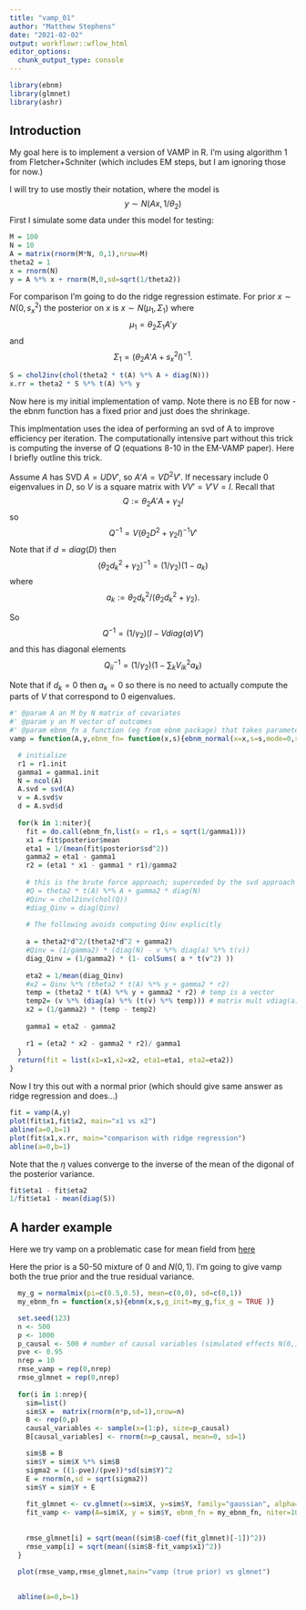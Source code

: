 ```yaml
---
title: "vamp_01"
author: "Matthew Stephens"
date: "2021-02-02"
output: workflowr::wflow_html
editor_options:
  chunk_output_type: console
---
```


```r
library(ebnm)
library(glmnet)
library(ashr)
```

## Introduction

My goal here is to implement a version of VAMP in R.
I'm using algorithm 1 from Fletcher+Schniter (which
includes EM steps, but I am ignoring those for now.)

I will try to use mostly their notation, where the model is
$$y \sim N(Ax, 1/\theta_2)$$
First I simulate some data under this model for testing:
```r
M = 100
N = 10
A = matrix(rnorm(M*N, 0,1),nrow=M)
theta2 = 1
x = rnorm(N)
y = A %*% x + rnorm(M,0,sd=sqrt(1/theta2))

```


For comparison I'm going to do the ridge regression estimate.
For prior $x \sim N(0,s_x^2)$ the posterior on $x$ is
$x \sim N(\mu_1,\Sigma_1)$ where 
$$\mu_1 = \theta_2 \Sigma_1 A'y$$ 
and
$$\Sigma_1 = (\theta_2 A'A + s_x^2 I)^{-1}.$$

```r
S = chol2inv(chol(theta2 * t(A) %*% A + diag(N)))
x.rr = theta2 * S %*% t(A) %*% y
```


Now here is my initial implementation of vamp. Note there is no EB for now - the ebnm function has a fixed prior and just does the shrinkage.

This implmentation uses the idea of performing an svd of A to improve
efficiency per iteration. The computationally intensive part without this trick is computing the inverse of $Q$ (equations 8-10 in the EM-VAMP paper).
Here I briefly outline this trick.

Assume $A$ has SVD $A=UDV'$, so $A'A = VD^2V'$. If necessary  include 0 eigenvalues in $D$, so $V$ is a square matrix with $VV'=V'V=I$.
Recall that 
$$Q:=\theta_2 A'A + \gamma_2 I$$
so 
$$Q^{-1} = V (\theta_2 D^2 + \gamma_2 I)^{-1} V'$$
Note that if $d=diag(D)$ then $$(\theta_2 d_k^2 + \gamma_2)^{-1}= (1/\gamma_2)(1- a_k)$$
where $$a_k:= \theta_2 d_k^2/(\theta_2 d_k^2 + \gamma_2).$$


So $$Q^{-1} = (1/\gamma_2)(I - V diag(a) V')$$
and this has diagonal elements
$$Q^{-1}_{ii} = (1/\gamma_2)(1 - \sum_k V^2_{ik} a_k)$$

Note that if $d_k=0$ then $a_k=0$ so there is no need to actually compute the parts of $V$ that correspond to 0 eigenvalues.



```r
#' @param A an M by N matrix of covariates
#' @param y an M vector of outcomes
#' @param ebnm_fn a function (eg from ebnm package) that takes parameters x and s and returns posterior mean and sd under a normal means model (no eb for now!)
vamp = function(A,y,ebnm_fn= function(x,s){ebnm_normal(x=x,s=s,mode=0,scale=1)}, r1.init = rnorm(ncol(A)), gamma1.init = 1, theta2=1, niter = 100){

  # initialize
  r1 = r1.init
  gamma1 = gamma1.init
  N = ncol(A)
  A.svd = svd(A)
  v = A.svd$v
  d = A.svd$d
  
  for(k in 1:niter){
    fit = do.call(ebnm_fn,list(x = r1,s = sqrt(1/gamma1)))
    x1 = fit$posterior$mean
    eta1 = 1/(mean(fit$posterior$sd^2))
    gamma2 = eta1 - gamma1
    r2 = (eta1 * x1 - gamma1 * r1)/gamma2
    
    # this is the brute force approach; superceded by the svd approach
    #Q = theta2 * t(A) %*% A + gamma2 * diag(N)
    #Qinv = chol2inv(chol(Q))
    #diag_Qinv = diag(Qinv)
    
    # The following avoids computing Qinv explicitly
    
    a = theta2*d^2/(theta2*d^2 + gamma2)
    #Qinv = (1/gamma2) * (diag(N) - v %*% diag(a) %*% t(v))
    diag_Qinv = (1/gamma2) * (1- colSums( a * t(v^2) ))
    
    eta2 = 1/mean(diag_Qinv)
    #x2 = Qinv %*% (theta2 * t(A) %*% y + gamma2 * r2)
    temp = (theta2 * t(A) %*% y + gamma2 * r2) # temp is a vector
    temp2= (v %*% (diag(a) %*% (t(v) %*% temp))) # matrix mult vdiag(a)v'temp efficiently
    x2 = (1/gamma2) * (temp - temp2)
    
    gamma1 = eta2 - gamma2
    
    r1 = (eta2 * x2 - gamma2 * r2)/ gamma1
  }
  return(fit = list(x1=x1,x2=x2, eta1=eta1, eta2=eta2))
}

```




Now I try this out with a normal prior (which should give same answer as ridge regression and does...)
```r
fit = vamp(A,y)
plot(fit$x1,fit$x2, main="x1 vs x2")
abline(a=0,b=1)
plot(fit$x1,x.rr, main="comparison with ridge regression")
abline(a=0,b=1)
```

Note that the $\eta$ values converge to the inverse of the mean of the digonal of the posterior variance.
```r
fit$eta1 - fit$eta2
1/fit$eta1 - mean(diag(S))
```

## A harder example

Here we try vamp on a problematic case for mean field from [here](mr_ash_vs_lasso.html)

Here the prior is a 50-50 mixture of 0 and $N(0,1)$.
I'm going to give vamp both the true prior and the true residual variance.

```r
  my_g = normalmix(pi=c(0.5,0.5), mean=c(0,0), sd=c(0,1))
  my_ebnm_fn = function(x,s){ebnm(x,s,g_init=my_g,fix_g = TRUE )}
```


```r
  set.seed(123)
  n <- 500
  p <- 1000
  p_causal <- 500 # number of causal variables (simulated effects N(0,1))
  pve <- 0.95
  nrep = 10
  rmse_vamp = rep(0,nrep)
  rmse_glmnet = rep(0,nrep)
  
  for(i in 1:nrep){
    sim=list()
    sim$X =  matrix(rnorm(n*p,sd=1),nrow=n)
    B <- rep(0,p)
    causal_variables <- sample(x=(1:p), size=p_causal)
    B[causal_variables] <- rnorm(n=p_causal, mean=0, sd=1)

    sim$B = B
    sim$Y = sim$X %*% sim$B
    sigma2 = ((1-pve)/(pve))*sd(sim$Y)^2
    E = rnorm(n,sd = sqrt(sigma2))
    sim$Y = sim$Y + E
    
    fit_glmnet <- cv.glmnet(x=sim$X, y=sim$Y, family="gaussian", alpha=1, standardize=FALSE)  
    fit_vamp <- vamp(A=sim$X, y = sim$Y, ebnm_fn = my_ebnm_fn, niter=10)
    
    
    rmse_glmnet[i] = sqrt(mean((sim$B-coef(fit_glmnet)[-1])^2))
    rmse_vamp[i] = sqrt(mean((sim$B-fit_vamp$x1)^2))
  }
  
  plot(rmse_vamp,rmse_glmnet,main="vamp (true prior) vs glmnet")
  

  abline(a=0,b=1)
  
  
```


```r

```

